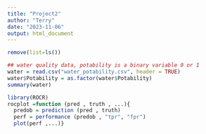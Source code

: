 ```yaml
---
title: "Project2"
author: "Terry"
date: "2023-11-06"
output: html_document
---
```


```r
remove(list=ls())

## water quality data, potability is a binary variable 0 or 1
water = read.csv("water_potability.csv", header = TRUE)
water$Potability = as.factor(water$Potability)
summary(water)

library(ROCR)
rocplot =function (pred , truth , ...){
  predob = prediction (pred , truth)
  perf = performance (predob , "tpr", "fpr")
  plot(perf ,...)}



```
